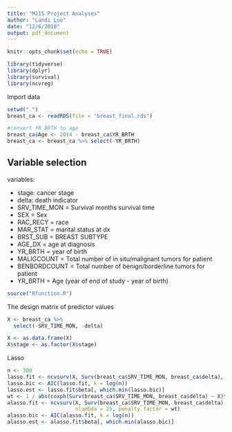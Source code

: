 ```yaml
---
title: "M215 Project Analyses"
author: "Landi Luo"
date: "12/6/2018"
output: pdf_document
---
```


```r
knitr::opts_chunk$set(echo = TRUE)
```

```r
library(tidyverse)
library(dplyr)
library(survival)
library(ncvreg)
```

Import data
```r
setwd(".")
breast_ca <- readRDS(file = "breast_final.rds")
```

```r
#convert YR_BRTH to age
breast_ca$Age <- 2014 - breast_ca$YR_BRTH
breast_ca <- breast_ca %>% select(-YR_BRTH)
```
## Variable selection

variables:

- stage: cancer stage
- delta: death indicator
- SRV_TIME_MON = Survival months survival time
- SEX = Sex
- RAC_RECY = race
- MAR_STAT = marital status at dx
- BRST_SUB = BREAST SUBTYPE
- AGE_DX = age at diagnosis
- YR_BRTH = year of birth
- MALIGCOUNT = Total number of in situ/malignant tumors for patient       
- BENBORDCOUNT = Total number of benign/borderline tumors for patient
- YR_BRTH = Age (year of end of study - year of birth)

```r
source("Rfunction.R")
```

The design matrix of predictor values
```r
X <- breast_ca %>% 
  select(-SRV_TIME_MON, -delta)

X <- as.data.frame(X)
X$stage <- as.factor(X$stage)
```

Lasso
```r
n <- 300
lasso.fit <- ncvsurv(X, Surv(breast_ca$SRV_TIME_MON, breast_ca$delta), penalty = "lasso", nlambda = 25)
lasso.bic <- AIC(lasso.fit, k = log(n))
lasso.est <- lasso.fit$beta[, which.min(lasso.bic)]
wt <- 1 / abs(coxph(Surv(breast_ca$SRV_TIME_MON, breast_ca$delta) ~ X)$coefficient)
alasso.fit <- ncvsurv(X, Surv(breast_ca$SRV_TIME_MON, breast_ca$delta), penalty = "lasso", 
                      nlambda = 25, penalty.factor = wt)
alasso.bic <- AIC(alasso.fit, k = log(n))
alasso.est <- alasso.fit$beta[, which.min(alasso.bic)]
```